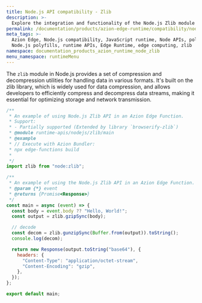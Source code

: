 ```yaml
---
title: Node.js API compatibility - Zlib
description: >-
  Explore the integration and functionality of the Node.js Zlib module within the Azion Runtime. The Zlib module provides compression and decompression utilities using the Gzip and Deflate/Inflate algorithms.
permalink: /documentation/products/azion-edge-runtime/compatibility/node/zlib/
meta_tags: >-
  Azion Edge, Node.js compatibility, JavaScript runtime, Node APIs, polyfills,
  Node.js polyfills, runtime APIs, Edge Runtime, edge computing, zlib
namespace: documentation_products_azion_runtime_node_zlib
menu_namespace: runtimeMenu
---
```


The `zlib` module in Node.js provides a set of compression and decompression utilities for handling data in various formats. It's built on the zlib library, which is widely used for data compression, and allows developers to efficiently compress and decompress data streams, making it essential for optimizing storage and network transmission.

```javascript
/**
 * An example of using Node.js Zlib API in an Azion Edge Function.
 * Support:
 * - Partially supported (Extended by library `browserify-zlib`)
 * @module runtime-apis/nodejs/zlib/main
 * @example
 * // Execute with Azion Bundler:
 * npx edge-functions build
 *
 */
import zlib from "node:zlib";

/**
 * An example of using the Node.js Zlib API in an Azion Edge Function.
 * @param {*} event
 * @returns {Promise<Response>}
 */
const main = async (event) => {
  const body = event.body ?? "Hello, World!";
  const output = zlib.gzipSync(body);

  // decode
  const decom = zlib.gunzipSync(Buffer.from(output)).toString();
  console.log(decom);

  return new Response(output.toString("base64"), {
    headers: {
      "Content-Type": "application/octet-stream",
      "Content-Encoding": "gzip",
    },
  });
};

export default main;
```